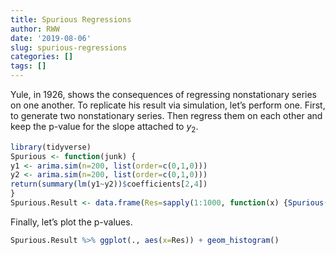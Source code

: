 ```yaml
---
title: Spurious Regressions
author: RWW
date: '2019-08-06'
slug: spurious-regressions
categories: []
tags: []
---
```


Yule, in 1926, shows the consequences of regressing nonstationary series on one another.  To replicate his result via simulation, let's perform one.  First, to generate two nonstationary series.  Then regress them on each other and keep the p-value for the slope attached to $y_2$.

```r
library(tidyverse)
Spurious <- function(junk) {
y1 <- arima.sim(n=200, list(order=c(0,1,0)))
y2 <- arima.sim(n=200, list(order=c(0,1,0)))
return(summary(lm(y1~y2))$coefficients[2,4])
}
Spurious.Result <- data.frame(Res=sapply(1:1000, function(x) {Spurious(x)}))
```

Finally, let's plot the p-values.

```r
Spurious.Result %>% ggplot(., aes(x=Res)) + geom_histogram()
```

